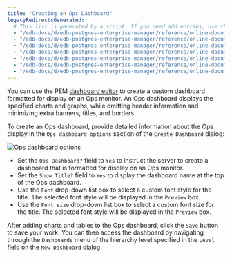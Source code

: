 ```yaml
---
title: "Creating an Ops Dashboard"
legacyRedirectsGenerated:
  # This list is generated by a script. If you need add entries, use the `legacyRedirects` key.
  - "/edb-docs/d/edb-postgres-enterprise-manager/reference/online-documentation/7.12/pem_ops_dashboard.html"
  - "/edb-docs/d/edb-postgres-enterprise-manager/reference/online-documentation/7.14/pem_ops_dashboard.html"
  - "/edb-docs/d/edb-postgres-enterprise-manager/reference/online-documentation/7.15/pem_ops_dashboard.html"
  - "/edb-docs/d/edb-postgres-enterprise-manager/reference/online-documentation/7.16/pem_ops_dashboard.html"
  - "/edb-docs/d/edb-postgres-enterprise-manager/reference/online-documentation/7.6/pem_ops_dashboard.html"
  - "/edb-docs/d/edb-postgres-enterprise-manager/reference/online-documentation/7.7/pem_ops_dashboard.html"
  - "/edb-docs/d/edb-postgres-enterprise-manager/reference/online-documentation/7.8/pem_ops_dashboard.html"
---
```


<div id="pem_ops_dashboard" class="registered_link"></div>

You can use the PEM [dashboard editor](01_pem_custom_dashboard/#pem_custom_dashboard) to create a custom dashboard formatted for display on an Ops monitor. An Ops dashboard displays the specified charts and graphs, while omitting header information and minimizing extra banners, titles, and borders.

To create an Ops dashboard, provide detailed information about the Ops display in the `Ops dashboard options` section of the `Create Dashboard` dialog:

![Ops dashboard options](../../images/define_ops_dashboard.png)

-   Set the `Ops Dashboard?` field to `Yes` to instruct the server to create a dashboard that is formatted for display on an Ops monitor.
-   Set the `Show Title?` field to `Yes` to display the dashboard name at the top of the Ops dashboard.
-   Use the `Font` drop-down list box to select a custom font style for the title. The selected font style will be displayed in the `Preview` box.
-   Use the `Font size` drop-down list box to select a custom font size for the title. The selected font style will be displayed in the `Preview` box.

After adding charts and tables to the Ops dashboard, click the `Save` button to save your work. You can then access the dashboard by navigating through the `Dashboards` menu of the hierarchy level specified in the `Level` field on the `New Dashboard` dialog.
